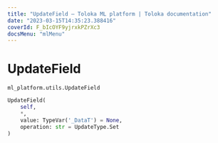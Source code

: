 ```yaml
---
title: "UpdateField — Toloka ML platform | Toloka documentation"
date: "2023-03-15T14:35:23.388416"
coverId: F_bIcOYF9yjrxkPZrXc3
docsMenu: "mlMenu"
---
```


# UpdateField

`ml_platform.utils.UpdateField`

```python
UpdateField(
    self,
    *,
    value: TypeVar('_DataT') = None,
    operation: str = UpdateType.Set
)
```